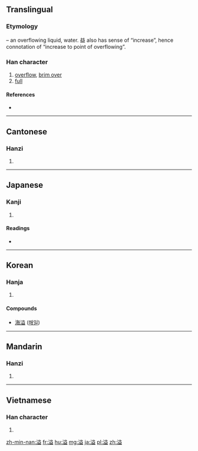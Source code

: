 ==Translingual==
===Etymology===
{{Han compound|水|alt1=氵|t1=water|益|ls=psc|c1=s|c2=p}} – an overflowing liquid, water. 益 also has sense of “increase”, hence connotation of “increase to point of overflowing”.

===Han character===
{{Han char|rn=85|rad=水|as=10|sn=13|four=3811<sub>7</sub>|canj=水廿金廿 (ETCT)}}

# [[overflow]], [[brim over]]
# [[full]]

====References====
* {{Han ref|kx=0640.060|dkj=17951|dj=1047.040|hdz=31707.050|uh=6EA2|ud=28322|bh=B7B8|bd=47032}}

----

==Cantonese==

===Hanzi===
{{yue-hanzi|jyut=|y=yat6}}

# {{defn|lang=yue|sort=水10}}

----

==Japanese==

===Kanji===
{{ja-kanji|grade=|rs=水10}}

# {{defn|lang=ja|sort=水10}}

====Readings====
* {{ja-readings|on=[[いつ]] (itsu)|kun=[[あふれる]] (afureru), [[みちる]] (michiru)}}

----

==Korean==

===Hanja===
{{ko-hanja|hangeul=[[일]]|eumhun=|rv=il|mr=il|y=il}}

# {{defn|lang=ko|sort=水10}}

====Compounds====
* [[海溢]] ([[해일]])

----

==Mandarin==

===Hanzi===
{{cmn-hanzi|pin=[[yì]] ([[yi4]])|wg=i<sup>4</sup>}}

# {{defn|lang=cmn|sort=水10}}

----

==Vietnamese==

===Han character===
{{vi-hantu|[[dật]], [[ải]]|rs=水10}}

# {{defn|lang=vi|sort=水10}}

[[zh-min-nan:溢]]
[[fr:溢]]
[[hu:溢]]
[[mg:溢]]
[[ja:溢]]
[[pl:溢]]
[[zh:溢]]